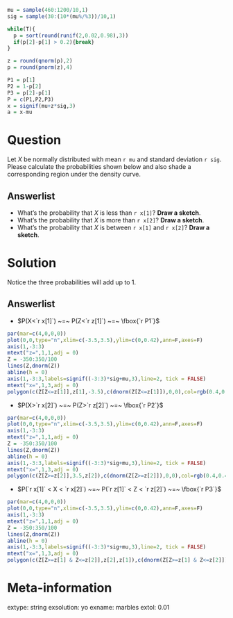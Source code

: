```r
mu = sample(460:1200/10,1)
sig = sample(30:(10*(mu%/%3))/10,1)

while(T){
  p = sort(round(runif(2,0.02,0.98),3))
  if(p[2]-p[1] > 0.2){break}
}

z = round(qnorm(p),2)
p = round(pnorm(z),4)

P1 = p[1]
P2 = 1-p[2]
P3 = p[2]-p[1]
P = c(P1,P2,P3)
x = signif(mu+z*sig,3)
a = x-mu
```

Question
========

Let $X$ be normally distributed with mean `r mu` and standard deviation `r sig`. Please calculate the probabilities shown below and also shade a corresponding region under the density curve.


Answerlist
--------

* What's the probability that $X$ is less than `r x[1]`? **Draw a sketch**. \newline \vfill
* What's the probability that $X$ is more than `r x[2]`? **Draw a sketch**. \newline \vfill
* What's the probability that $X$ is between `r x[1]` and `r x[2]`? **Draw a sketch**. \newline \vfill


Solution
========

Notice the three probabilities will add up to 1.
\setkeys{Gin}{width=.5\textwidth}

Answerlist
--------
* $P(X<`r x[1]`) ~=~ P(Z<`r z[1]`) ~=~ \fbox{`r P1`}$ \newline
```r
par(mar=c(4,0,0,0))
plot(0,0,type="n",xlim=c(-3.5,3.5),ylim=c(0,0.42),ann=F,axes=F)
axis(1,-3:3)
mtext("z=",1,1,adj = 0)
Z = -350:350/100
lines(Z,dnorm(Z))
abline(h = 0)
axis(1,-3:3,labels=signif((-3:3)*sig+mu,3),line=2, tick = FALSE)
mtext("x=",1,3,adj = 0)
polygon(c(Z[Z<=z[1]],z[1],-3.5),c(dnorm(Z[Z<=z[1]]),0,0),col=rgb(0.4,0.4,0.4,0.4))
```
* $P(X>`r x[2]`) ~=~ P(Z>`r z[2]`) ~=~ \fbox{`r P2`}$ \newline
```r
par(mar=c(4,0,0,0))
plot(0,0,type="n",xlim=c(-3.5,3.5),ylim=c(0,0.42),ann=F,axes=F)
axis(1,-3:3)
mtext("z=",1,1,adj = 0)
Z = -350:350/100
lines(Z,dnorm(Z))
abline(h = 0)
axis(1,-3:3,labels=signif((-3:3)*sig+mu,3),line=2, tick = FALSE)
mtext("x=",1,3,adj = 0)
polygon(c(Z[Z>=z[2]],3.5,z[2]),c(dnorm(Z[Z>=z[2]]),0,0),col=rgb(0.4,0.4,0.4,0.4))
```
* $P(`r x[1]` < X < `r x[2]`) ~=~ P(`r z[1]` < Z < `r z[2]`) ~=~ \fbox{`r P3`}$ \newline
```r
par(mar=c(4,0,0,0))
plot(0,0,type="n",xlim=c(-3.5,3.5),ylim=c(0,0.42),ann=F,axes=F)
axis(1,-3:3)
mtext("z=",1,1,adj = 0)
Z = -350:350/100
lines(Z,dnorm(Z))
abline(h = 0)
axis(1,-3:3,labels=signif((-3:3)*sig+mu,3),line=2, tick = FALSE)
mtext("x=",1,3,adj = 0)
polygon(c(Z[Z>=z[1] & Z<=z[2]],z[2],z[1]),c(dnorm(Z[Z>=z[1] & Z<=z[2]]),0,0),col=rgb(0.4,0.4,0.4,0.4))
```
\setkeys{Gin}{width=\textwidth}



Meta-information
============
extype: string
exsolution: yo
exname: marbles
extol: 0.01
